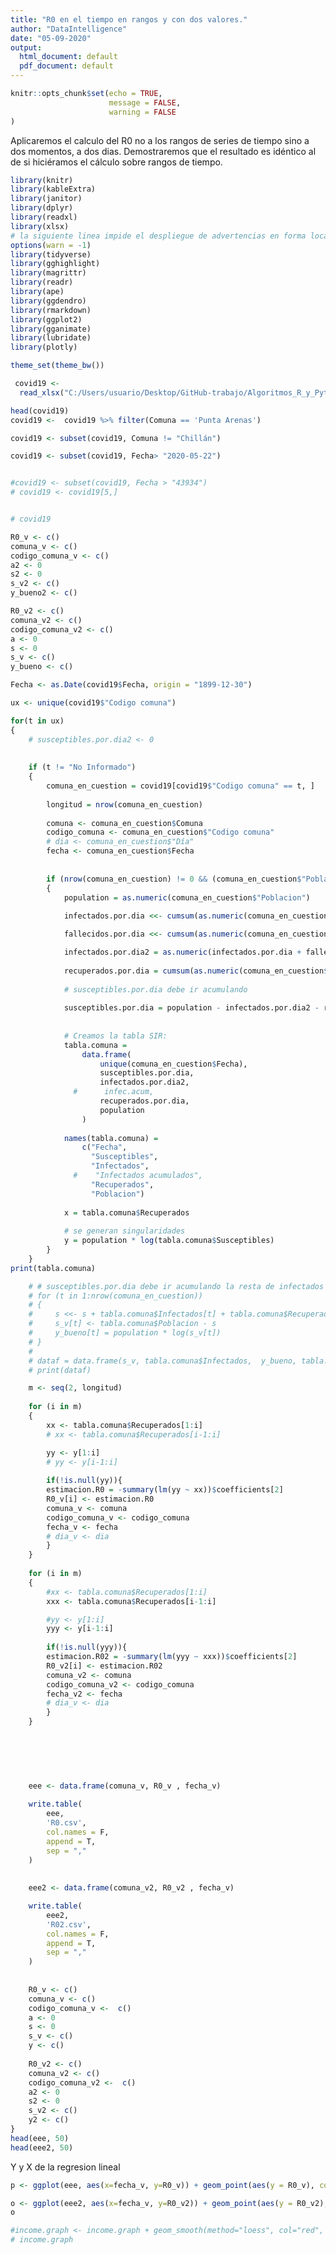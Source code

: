 ```yaml
---
title: "R0 en el tiempo en rangos y con dos valores."
author: "DataIntelligence"
date: "05-09-2020"
output:
  html_document: default
  pdf_document: default
---
```


```r
knitr::opts_chunk$set(echo = TRUE,
                      message = FALSE,
                      warning = FALSE
)
```

Aplicaremos el calculo del R0 no a los rangos de series de tiempo sino a dos momentos, a dos dias. Demostraremos que el resultado es idéntico al de si hiciéramos el cálculo sobre rangos de tiempo.



```r
library(knitr)
library(kableExtra)
library(janitor)
library(dplyr)
library(readxl)
library(xlsx)
# la siguiente linea impide el despliegue de advertencias en forma local:
options(warn = -1)
library(tidyverse)
library(gghighlight)
library(magrittr)
library(readr)
library(ape)
library(ggdendro)
library(rmarkdown)
library(ggplot2)
library(gganimate)
library(lubridate)
library(plotly)

theme_set(theme_bw()) 
```


```r


 covid19 <-
  read_xlsx("C:/Users/usuario/Desktop/GitHub-trabajo/Algoritmos_R_y_Python/R0/R0_R/salida.xlsx")

head(covid19)
covid19 <-  covid19 %>% filter(Comuna == 'Punta Arenas') 

covid19 <- subset(covid19, Comuna != "Chillán")

covid19 <- subset(covid19, Fecha> "2020-05-22")


#covid19 <- subset(covid19, Fecha > "43934")
# covid19 <- covid19[5,]


# covid19

R0_v <- c()
comuna_v <- c()
codigo_comuna_v <- c()
a2 <- 0
s2 <- 0
s_v2 <- c()
y_bueno2 <- c()

R0_v2 <- c()
comuna_v2 <- c()
codigo_comuna_v2 <- c()
a <- 0
s <- 0
s_v <- c()
y_bueno <- c()

Fecha <- as.Date(covid19$Fecha, origin = "1899-12-30")

```


```r

ux <- unique(covid19$"Codigo comuna")

for(t in ux)
{
    # susceptibles.por.dia2 <- 0
    
    
    if (t != "No Informado")
    {
        comuna_en_cuestion = covid19[covid19$"Codigo comuna" == t, ]
        
        longitud = nrow(comuna_en_cuestion)
        
        comuna <- comuna_en_cuestion$Comuna
        codigo_comuna <- comuna_en_cuestion$"Codigo comuna"
        # dia <- comuna_en_cuestion$"Día"
        fecha <- comuna_en_cuestion$Fecha
        
        
        if (nrow(comuna_en_cuestion) != 0 && (comuna_en_cuestion$"Poblacion" != 0))
        {
            population = as.numeric(comuna_en_cuestion$"Poblacion")
            
            infectados.por.dia <<- cumsum(as.numeric(comuna_en_cuestion$"Nuevos"))

            fallecidos.por.dia <<- cumsum(as.numeric(comuna_en_cuestion$"Nuevos Fallecidos"))

            infectados.por.dia2 = as.numeric(infectados.por.dia + fallecidos.por.dia)
            
            recuperados.por.dia = cumsum(as.numeric(comuna_en_cuestion$"Nuevos Recuperados"))
            
            # susceptibles.por.dia debe ir acumulando
            
            susceptibles.por.dia = population - infectados.por.dia2 - recuperados.por.dia
            
            
            # Creamos la tabla SIR:
            tabla.comuna =
                data.frame(
                    unique(comuna_en_cuestion$Fecha),
                    susceptibles.por.dia,
                    infectados.por.dia2,
              #      infec.acum,
                    recuperados.por.dia,
                    population
                )
            
            names(tabla.comuna) =
                c("Fecha",
                  "Susceptibles",
                  "Infectados",
              #    "Infectados acumulados",
                  "Recuperados",
                  "Poblacion")
            
            x = tabla.comuna$Recuperados
            
            # se generan singularidades 
            y = population * log(tabla.comuna$Susceptibles)
        }
    }
print(tabla.comuna)

    # # susceptibles.por.dia debe ir acumulando la resta de infectados
    # for (t in 1:nrow(comuna_en_cuestion))
    # {
    #     s <<- s + tabla.comuna$Infectados[t] + tabla.comuna$Recuperados[t]
    #     s_v[t] <- tabla.comuna$Poblacion - s
    #     y_bueno[t] = population * log(s_v[t])
    # }
    # 
    # dataf = data.frame(s_v, tabla.comuna$Infectados,  y_bueno, tabla.comuna$Recuperados)
    # print(dataf)

    m <- seq(2, longitud)
    
    for (i in m)
    {        
        xx <- tabla.comuna$Recuperados[1:i]
        # xx <- tabla.comuna$Recuperados[i-1:i]

        yy <- y[1:i]
        # yy <- y[i-1:i]
        
        if(!is.null(yy)){
        estimacion.R0 = -summary(lm(yy ~ xx))$coefficients[2]
        R0_v[i] <- estimacion.R0
        comuna_v <- comuna
        codigo_comuna_v <- codigo_comuna
        fecha_v <- fecha
        # dia_v <- dia
        }
    }
    
    for (i in m)
    {        
        #xx <- tabla.comuna$Recuperados[1:i]
        xxx <- tabla.comuna$Recuperados[i-1:i]

        #yy <- y[1:i]
        yyy <- y[i-1:i]
        
        if(!is.null(yyy)){
        estimacion.R02 = -summary(lm(yyy ~ xxx))$coefficients[2]
        R0_v2[i] <- estimacion.R02
        comuna_v2 <- comuna
        codigo_comuna_v2 <- codigo_comuna
        fecha_v2 <- fecha
        # dia_v <- dia
        }
    }

    
    
    
    
    
    eee <- data.frame(comuna_v, R0_v , fecha_v)

    write.table(
        eee,
        'R0.csv',
        col.names = F,
        append = T,
        sep = ","
    )
    
    
    eee2 <- data.frame(comuna_v2, R0_v2 , fecha_v)

    write.table(
        eee2,
        'R02.csv',
        col.names = F,
        append = T,
        sep = ","
    )
    
    
    R0_v <- c()
    comuna_v <- c()
    codigo_comuna_v <-  c()
    a <- 0
    s <- 0
    s_v <- c()
    y <- c()
    
    R0_v2 <- c()
    comuna_v2 <- c()
    codigo_comuna_v2 <-  c()
    a2 <- 0
    s2 <- 0
    s_v2 <- c()
    y2 <- c()
}
head(eee, 50)
head(eee2, 50)
```
Y y X de la regresion lineal

```r

p <- ggplot(eee, aes(x=fecha_v, y=R0_v)) + geom_point(aes(y = R0_v), colour = "red")  

o <- ggplot(eee2, aes(x=fecha_v, y=R0_v2)) + geom_point(aes(y = R0_v2), colour = "blue") 
o

#income.graph <- income.graph + geom_smooth(method="loess", col="red", size = 0.5)
# income.graph



```







